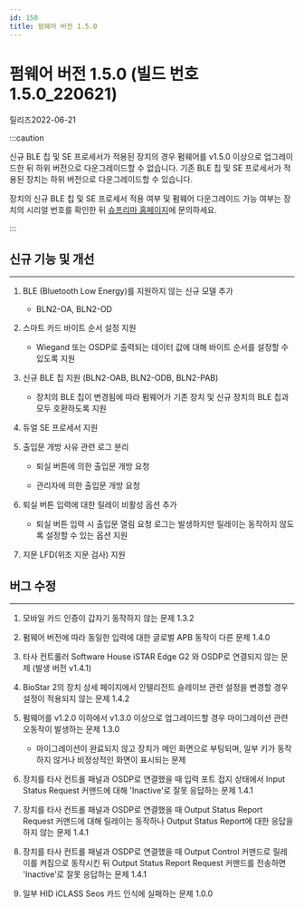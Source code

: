 ```yaml
---
id: 150
title: 펌웨어 버전 1.5.0
---
```


# 펌웨어 버전 1.5.0 (빌드 번호 1.5.0_220621)

릴리즈<Separator/>2022-06-21

:::caution

신규 BLE 칩 및 SE 프로세서가 적용된 장치의 경우 펌웨어를 v1.5.0 이상으로 업그레이드한 뒤 하위 버전으로 다운그레이드할 수 없습니다. 기존 BLE 칩 및 SE 프로세서가 적용된 장치는 하위 버전으로 다운그레이드할 수 있습니다.

장치의 신규 BLE 칩 및 SE 프로세서 적용 여부 및 펌웨어 다운그레이드 가능 여부는 장치의 시리얼 번호를 확인한 뒤 [슈프리마 홈페이지](https://supremainc.com)에 문의하세요.

:::

## 신규 기능 및 개선

---

1. BLE (Bluetooth Low Energy)를 지원하지 않는 신규 모델 추가

    - BLN2-OA, BLN2-OD

1. 스마트 카드 바이트 순서 설정 지원

    - Wiegand 또는 OSDP로 출력되는 데이터 값에 대해 바이트 순서를 설정할 수 있도록 지원

1. 신규 BLE 칩 지원 (BLN2-OAB, BLN2-ODB, BLN2-PAB)

    - 장치의 BLE 칩이 변경됨에 따라 펌웨어가 기존 장치 및 신규 장치의 BLE 칩과 모두 호환하도록 지원

1. 듀얼 SE 프로세서 지원

1. 출입문 개방 사유 관련 로그 분리

    - 퇴실 버튼에 의한 출입문 개방 요청

    - 관리자에 의한 출입문 개방 요청

1. 퇴실 버튼 입력에 대한 릴레이 비활성 옵션 추가

    - 퇴실 버튼 입력 시 출입문 열림 요청 로그는 발생하지만 릴레이는 동작하지 않도록 설정할 수 있는 옵션 지원

1. 지문 LFD(위조 지문 검사) 지원

## 버그 수정

---

<BugLists>

1. 모바일 카드 인증이 갑자기 동작하지 않는 문제 <Badge>1.3.2</Badge>

1. 펌웨어 버전에 따라 동일한 입력에 대한 글로벌 APB 동작이 다른 문제 <Badge>1.4.0</Badge>

1. 타사 컨트롤러 Software House iSTAR Edge G2 와 OSDP로 연결되지 않는 문제 (발생 버전 v1.4.1)

1. BioStar 2의 장치 상세 페이지에서 인텔리전트 슬레이브 관련 설정을 변경할 경우 설정이 적용되지 않는 문제 <Badge>1.4.2</Badge>

1. 펌웨어를 v1.2.0 이하에서 v1.3.0 이상으로 업그레이드할 경우 마이그레이션 관련 오동작이 발생하는 문제 <Badge>1.3.0</Badge>

    - 마이그레이션이 완료되지 않고 장치가 메인 화면으로 부팅되며, 일부 키가 동작하지 않거나 비정상적인 화면이 표시되는 문제

1. 장치를 타사 컨트롤 패널과 OSDP로 연결했을 때 입력 포트 접지 상태에서 Input Status Request 커맨드에 대해 'Inactive'로 잘못 응답하는 문제 <Badge>1.4.1</Badge>

1. 장치를 타사 컨트롤 패널과 OSDP로 연결했을 때 Output Status Report Request 커맨드에 대해 릴레이는 동작하나 Output Status Report에 대한 응답을 하지 않는 문제 <Badge>1.4.1</Badge>

1. 장치를 타사 컨트롤 패널과 OSDP로 연결했을 때 Output Control 커맨드로 릴레이를 켜짐으로 동작시킨 뒤 Output Status Report Request 커맨드를 전송하면 'Inactive'로 잘못 응답하는 문제 <Badge>1.4.1</Badge>

1. 일부 HID iCLASS Seos 카드 인식에 실패하는 문제 <Badge>1.0.0</Badge>

</BugLists>